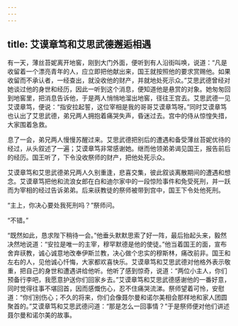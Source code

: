 ```yaml
---
---
---
```

title: 艾谟章笃和艾思武德邂逅相遇
---




有一天，薄丝苔妮离开地窖，刚到大门外面，便听到有人沿街叫唤，说道：“凡是收留着一个漂亮青年的人，应立即把他献出来，国王就按照他的要求赏赐他。如果收留而不承认者，一经查出，就没收他的财产，并就地处死示众。”艾思武德曾经对她谈过他的身世和经历，因此一听到这个消息，便知道他是悬赏的对象。她匆匆回到地窖里，把消息告诉他，于是两人悄悄地溜出地窖，径往王宫去。艾思武德一见艾谟章笃，便说：“指安拉起誓，这位宰相是我的哥哥艾谟章笃呀。”同时艾谟章笃也认出了艾思武德，弟兄两人拥抱着痛哭失声，昏迷过去。宫中的侍从惊惶失措，大家围着急救。

息了一会，弟兄两人慢慢苏醒过来。艾思武德把别后的遭遇和备受薄丝苔妮优待的经过，从头叙述了一遍；艾谟章笃非常感谢她。继而他领弟弟谒见国王，报告前后的经历。国王听了，下令没收祭师的财产，把他处死示众。

艾谟章笃和艾思武德弟兄两人久别重逢，悲喜交集，彼此叙谈离散期间的遭遇和想念。艾谟章笃把他和流浪女郎在白和迪尔家中的一段惊险事件和免受死刑，并一跃而为宰相的经过告诉弟弟。后来祆教徒的祭师被带到宫中，国王下令处他死刑。

“主上，你决心要处我死刑吗？”祭师问。

“不错。”

“既然如此，恳求陛下稍待一会。”他垂头默默思索了好一阵，最后抬起头来，毅然决然地说道：“安拉是唯一的主宰，穆罕默德是他的使徒。”他当着国王的面，宣布舍弃祆教，诚心诚意地改奉伊斯兰教，决心做个忠实的穆斯林，痛改前非。国王和左右的人，见他诚心忏悔，大家都欢喜快乐。艾谟章笃和艾思武德对他格外表示敬重，把自己的身世和遭遇讲给他听。他听了感到惊奇，说道：“两位小主人，你们预备行李吧，我愿意护送你们回家乡去。”艾谟章笃和艾思武德感谢他的一番好意，同时觉得往事不堪回首，因而感慨伤心，忍不住痛哭流涕。祭师望着可怜，安慰道：“你们别伤心；不久的将来，你们会像聂尔曼和诺尔美相会那样地和家人团圆聚首的。”艾谟章笃和艾思武德问道：“那是怎么一回事情？”于是祭师便对他们讲述聂尔曼和诺尔美的故事。